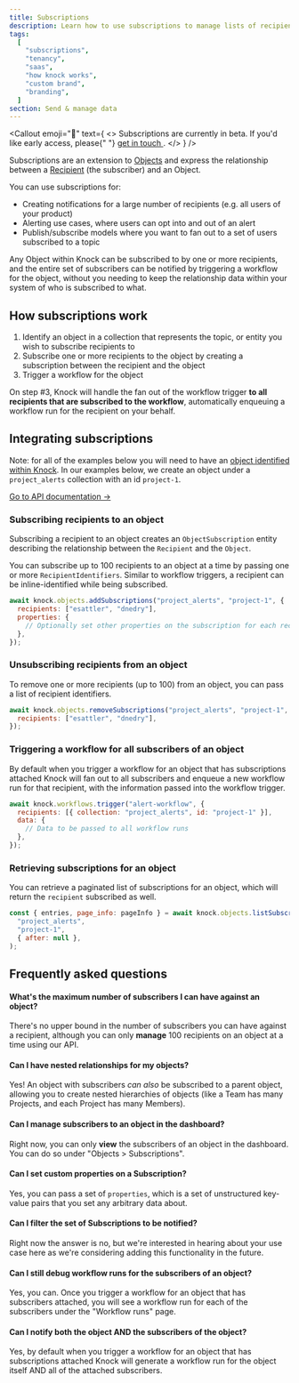 ```yaml
---
title: Subscriptions
description: Learn how to use subscriptions to manage lists of recipients who can be notified from a workflow trigger
tags:
  [
    "subscriptions",
    "tenancy",
    "saas",
    "how knock works",
    "custom brand",
    "branding",
  ]
section: Send & manage data
---
```



<Callout
  emoji="🚧"
  text={
    <>
      Subscriptions are currently in beta. If you'd like early access, please{" "}
      <a href="mailto:support@knock.app?subject=Subscriptions beta">
        get in touch
      </a>
      .
    </>
  }
/>

Subscriptions are an extension to [Objects](/send-and-manage-data/objects) and express the relationship between a [Recipient](/send-and-manage-data/recipients) (the subscriber) and an Object.

You can use subscriptions for:

- Creating notifications for a large number of recipients (e.g. all users of your product)
- Alerting use cases, where users can opt into and out of an alert
- Publish/subscribe models where you want to fan out to a set of users subscribed to a topic

Any Object within Knock can be subscribed to by one or more recipients, and the entire set of subscribers can be notified by triggering a workflow for the object, without you needing to keep the relationship data within your system of who is subscribed to what.

## How subscriptions work

1. Identify an object in a collection that represents the topic, or entity you wish to subscribe recipients to
2. Subscribe one or more recipients to the object by creating a subscription between the recipient and the object
3. Trigger a workflow for the object

On step #3, Knock will handle the fan out of the workflow trigger **to all recipients that are subscribed to the workflow**, automatically enqueuing a workflow run for the recipient on your behalf.

## Integrating subscriptions

Note: for all of the examples below you will need to have an [object identified within Knock](/send-and-manage-data/objects#1-set-individual-objects). In our examples below, we create an object under a `project_alerts` collection with an id `project-1`.

[Go to API documentation →](/reference#subscriptions)

### Subscribing recipients to an object

Subscribing a recipient to an object creates an `ObjectSubscription` entity describing the relationship between the `Recipient` and the `Object`.

You can subscribe up to 100 recipients to an object at a time by passing one or more `RecipientIdentifiers`. Similar to workflow triggers, a recipient can be inline-identified while being subscribed.

```javascript Subscribing multiple recipients to an object
await knock.objects.addSubscriptions("project_alerts", "project-1", {
  recipients: ["esattler", "dnedry"],
  properties: {
    // Optionally set other properties on the subscription for each recipient
  },
});
```

### Unsubscribing recipients from an object

To remove one or more recipients (up to 100) from an object, you can pass a list of recipient identifiers.

```javascript Triggering a workflow for all subscribers of an object
await knock.objects.removeSubscriptions("project_alerts", "project-1", {
  recipients: ["esattler", "dnedry"],
});
```

### Triggering a workflow for all subscribers of an object

By default when you trigger a workflow for an object that has subscriptions attached Knock will fan out to all subscribers and enqueue a new workflow run for that recipient, with the information passed into the workflow trigger.

```javascript Triggering a workflow for all subscribers of an object
await knock.workflows.trigger("alert-workflow", {
  recipients: [{ collection: "project_alerts", id: "project-1" }],
  data: {
    // Data to be passed to all workflow runs
  },
});
```

### Retrieving subscriptions for an object

You can retrieve a paginated list of subscriptions for an object, which will return the `recipient` subscribed as well.

```javascript Retrieving a paginated list of subscriptions for an object
const { entries, page_info: pageInfo } = await knock.objects.listSubscriptions(
  "project_alerts",
  "project-1",
  { after: null },
);
```

## Frequently asked questions

#### What's the maximum number of subscribers I can have against an object?

There's no upper bound in the number of subscribers you can have against a recipient, although you can only **manage** 100 recipients on an object at a time using our API.

#### Can I have nested relationships for my objects?

Yes! An object with subscribers _can also_ be subscribed to a parent object, allowing you to create nested hierarchies of objects (like a Team has many Projects, and each Project has many Members).

#### Can I manage subscribers to an object in the dashboard?

Right now, you can only **view** the subscribers of an object in the dashboard. You can do so under "Objects > Subscriptions".

#### Can I set custom properties on a Subscription?

Yes, you can pass a set of `properties`, which is a set of unstructured key-value pairs that you set any arbitrary data about.

#### Can I filter the set of Subscriptions to be notified?

Right now the answer is no, but we're interested in hearing about your use case here as we're considering adding this functionality in the future.

#### Can I still debug workflow runs for the subscribers of an object?

Yes, you can. Once you trigger a workflow for an object that has subscribers attached, you will see a workflow run for each of the subscribers under the "Workflow runs" page.

#### Can I notify both the object AND the subscribers of the object?

Yes, by default when you trigger a workflow for an object that has subscriptions attached Knock will generate a workflow run for the object itself AND all of the attached subscribers.
